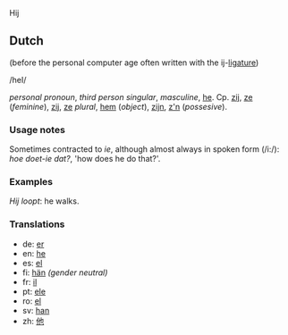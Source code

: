 Hij

== Dutch ==

(before the personal computer age often written with the ij-[[ligature]])

/heI/

''personal pronoun'', ''third person singular'', ''masculine'', [[he]]. Cp. [[zij]], [[ze]] (''feminine''), [[zij]], [[ze]] ''plural'', [[hem]] (''object''), [[zijn]], [[z'n]] (''possesive'').

=== Usage notes ===

Sometimes contracted to ''ie'', although almost always in spoken form (/i:/): ''hoe doet-ie dat?'', 'how does he do that?'.

=== Examples ===

''Hij loopt'': he walks.

=== Translations ===

*de: [[er]]
*en: [[he]]
*es: [[el]]
*fi: [[hän]] ''(gender neutral)''
*fr: [[il]]
*pt: [[ele]]
*ro: [[el]]
*sv: [[han]]
*zh: [[他]]
